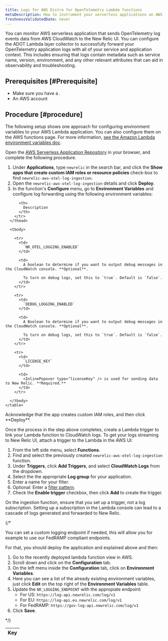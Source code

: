 ```yaml
---
title: Logs for AWS Distro for OpenTelemetry Lambda functions
metaDescription: How to instrument your serverless applications on AWS Lambda with ADOT solution in New Relic.
freshnessValidatedDate: never
---
```

You can monitor AWS serverless application that sends OpenTelemetry log events data from AWS CloudWatch to the New Relic UI.
You can configure the ADOT Lambda layer collector to successfully forward your OpenTelemetry application logs with all of your service and application context.
This includes ensuring that logs contain metadata such as service name, version, environment, and any other relevant attributes that can aid in observability and troubleshooting.


## Prerequisites [#Prerequisite]

* Make sure you have a <InlinePopover type="licenseKey" />.
* An AWS account



## Procedure [#procedure]

The following setup shows one approach for configuring environment variables to your AWS Lambda application. You can also configure them on the AWS functions page. For more information, [see the Amazon Lambda environment variables doc](https://docs.aws.amazon.com/lambda/latest/dg/configuration-envvars.html).

<Steps>

<Step>

Open the [AWS Serverless Application Repository](https://serverlessrepo.aws.amazon.com/applications) in your browser, and complete the following procedure.



1. Under <DNT>**Applications**</DNT>, type `newrelic` in the search bar, and click the <DNT>**Show apps that create custom IAM roles or resource policies**</DNT> check-box to find `newrelic-aws-otel-log-ingestion`. 
2. Open the `newrelic-aws-otel-log-ingestion` details and click <DNT>**Deploy**</DNT>.
3. In the function's <DNT>**Configure**</DNT> menu, go to <DNT>**Environment Variables**</DNT> and configure log forwarding using the following environment variables: 


<table>
      <thead>
        <tr>
          <th style={{ width: "200px" }}>
            Key
          </th>
    
          <th>
            Description
          </th>
        </tr>
      </thead>
    
      <tbody>

        <tr>
          <td>
            `NR_OTEL_LOGGING_ENABLED`
          </td>
    
          <td>
            A boolean to determine if you want to output debug messages in the CloudWatch console. **Optional**.
    
            To turn on debug logs, set this to `true`. Default is `false`.
          </td>
        </tr>

        <tr>
          <td>
            `DEBUG_LOGGING_ENABLED`
          </td>
    
          <td>
            A Boolean to determine if you want to output debug messages in the CloudWatch console. **Optional**.
    
            To turn on debug logs, set this to `true`. Default is `false`.
          </td>
        </tr>
    
        <tr>
          <td>
            `LICENSE_KEY`
          </td>
    
          <td>
            <InlinePopover type="licenseKey" /> is used for sending data to New Relic. **Required.**
          </td>
        </tr>
    
      </tbody>
    </table>

</Step>


<Step> 
Acknowledge that the app creates custom IAM roles, and then click <DNT>**Deploy**</DNT>.

 </Step>

 <Step>
 
Once the process in the step above completes, create a Lambda trigger to link your Lambda function to CloudWatch logs. 
To get your logs streaming to New Relic UI, attach a trigger to the Lambda in the AWS UI:

1. From the left side menu, select <DNT>**Functions**</DNT>.
2. Find and select the previously created `newrelic-aws-otel-log-ingestion` function.
3. Under <DNT>**Triggers**</DNT>, click <DNT>**Add Triggers**</DNT>, and select <DNT>**CloudWatch Logs**</DNT> from the dropdown.
4. Select the the appropriate <DNT>**Log group**</DNT> for your application.
5. Enter a name for your filter.
6. Optional: Enter a [filter pattern](https://docs.aws.amazon.com/AmazonCloudWatch/latest/logs/FilterAndPatternSyntax.html).
7. Check the <DNT>**Enable trigger**</DNT> checkbox, then click <DNT>**Add**</DNT> to create the trigger.

<Callout variant="caution">
On the ingestion function, ensure that you set up a trigger, not a log subscription. Setting up a subscription in the Lambda console can lead to a cascade of logs generated and forwarded to New Relic.

</Callout>

{/* <CollapserGroup>
    <Collapser
        id="config-endpoints"
        title="Optional: Configure different logging endpoints"
    >

You can set a custom logging endpoint if needed, this will allow you for example to use our FedRAMP compliant endpoints.

For that, you should deploy the application and explained above and then:


1. Go to the recently deployed lambda function view in AWS.
2. Scroll down and click on the <DNT>**Configuration**</DNT> tab.
3. On the left menu inside the <DNT>**Configuration**</DNT> tab, click on <DNT>**Environment Variables**</DNT>.
4. Here you can see a list of the already existing environment variables, just click <DNT>**Edit**</DNT> on the top right of the <DNT>**Environment Variables**</DNT> table.
5. Update the `NR_LOGGING_ENDPOINT` with the appropiate endpoint:
    - For US: `https://log-api.newrelic.com/log/v1`
    - For EU: `https://log-api.eu.newrelic.com/log/v1`
    - For FedRAMP: `https://gov-log-api.newrelic.com/log/v1`
6. Click <DNT>**Save**</DNT>.

</Collapser>
</CollapserGroup> */}

 
 </Step>

</Steps>




